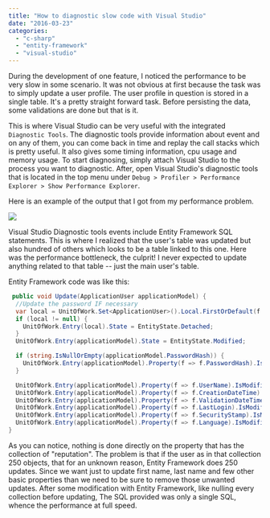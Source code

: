 ```yaml
---
title: "How to diagnostic slow code with Visual Studio"
date: "2016-03-23"
categories: 
  - "c-sharp"
  - "entity-framework"
  - "visual-studio"
---
```


During the development of one feature, I noticed the performance to be very slow in some scenario. It was not obvious at first because the task was to simply update a user profile. The user profile in question is stored in a single table. It's a pretty straight forward task. Before persisting the data, some validations are done but that is it.

This is where Visual Studio can be very useful with the integrated `Diagnostic Tools`. The diagnostic tools provide information about event and on any of them, you can come back in time and replay the call stacks which is pretty useful. It also gives some timing information, cpu usage and memory usage. To start diagnosing, simply attach Visual Studio to the process you want to diagnostic. After, open Visual Studio's diagnostic tools that is located in the top menu under `Debug > Profiler > Performance Explorer > Show Performance Explorer`.

Here is an example of the output that I got from my performance problem.

![](/images/blog/DiagnosticTool-782x1024.png)

Visual Studio Diagnostic tools events include Entity Framework SQL statements. This is where I realized that the user's table was updated but also hundred of others which looks to be a table linked to this one. Here was the performance bottleneck, the culprit! I never expected to update anything related to that table -- just the main user's table.

Entity Framework code was like this:


```csharp
 public void Update(ApplicationUser applicationModel) { 
  //Update the password IF necessary 
  var local = UnitOfWork.Set<ApplicationUser>().Local.FirstOrDefault(f => f.Id == applicationModel.Id); 
  if (local != null) { 
    UnitOfWork.Entry(local).State = EntityState.Detached; 
  } 
  UnitOfWork.Entry(applicationModel).State = EntityState.Modified; 

  if (string.IsNullOrEmpty(applicationModel.PasswordHash)) { 
    UnitOfWork.Entry(applicationModel).Property(f => f.PasswordHash).IsModified = false; 
  } 

  UnitOfWork.Entry(applicationModel).Property(f => f.UserName).IsModified = false; 
  UnitOfWork.Entry(applicationModel).Property(f => f.CreationDateTime).IsModified = false; 
  UnitOfWork.Entry(applicationModel).Property(f => f.ValidationDateTime).IsModified = false; 
  UnitOfWork.Entry(applicationModel).Property(f => f.LastLogin).IsModified = false; 
  UnitOfWork.Entry(applicationModel).Property(f => f.SecurityStamp).IsModified = false; 
  UnitOfWork.Entry(applicationModel).Property(f => f.Language).IsModified = false; 
} 
```

As you can notice, nothing is done directly on the property that has the collection of "reputation". The problem is that if the user as in that collection 250 objects, that for an unknown reason, Entity Framework does 250 updates. Since we want just to update first name, last name and few other basic properties than we need to be sure to remove those unwanted updates. After some modification with Entity Framework, like nulling every collection before updating, The SQL provided was only a single SQL, whence the performance at full speed.
